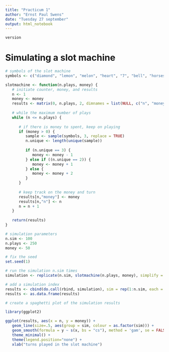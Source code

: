 ```yaml
---
title: "Practicum 1"
author: "Ernst Paul Swens"
date: "Tuesday 27 september"
output: html_notebook
---
```


```r
version
```

# Simulating a slot machine 

```r
# symbols of the slot machine
symbols <- c("diamond", "lemon", "melon", "heart", "7", "bell", "horseshoe", "cherry", "bar")

slotmachine <- function(n.plays, money) {
   # initiate counter, money, and results 
   n <- 1
   money <- money
   results <- matrix(0, n.plays, 2, dimnames = list(NULL, c("n", "money")))
   
   # while the maximum number of plays 
   while (n <= n.plays) {
      
      # if there is money to spent, keep on playing
      if (money > 0) {
         sample <- sample(symbols, 3, replace = TRUE)
         n.unique <- length(unique(sample))
         
         if (n.unique == 3) {
            money <- money - 1
         } else if ((n.unique == 2)) {
            money <- money + 1
         } else {
            money <- money + 2
         }
      }
      
      # keep track on the money and turn
      results[n,"money"] <- money
      results[n,"n"] <- n
      n = n + 1
   }
   
   return(results)
}
```

```r
# simulation parameters
n.sim <- 100
n.plays <- 250 
money <- 50

# fix the seed
set.seed(1)

# run the simulation n.sim times
simulation <- replicate(n.sim, slotmachine(n.plays, money), simplify = FALSE)

# add a simulation index
results <- cbind(do.call(rbind, simulation), sim = rep(1:n.sim, each = n.plays))
results <- as.data.frame(results)
```

```r
# create a spaghetti plot of the simulation results

library(ggplot2)

ggplot(results, aes(x = n, y = money)) +
   geom_line(size=.5, aes(group = sim, colour = as.factor(sim))) +  
   geom_smooth(formula = y ~ s(x, bs = "cs"), method = 'gam', se = FALSE, colour="black", size=2) + 
   theme_minimal() + 
   theme(legend.position="none") +
   xlab("turns played in the slot machine")
```




